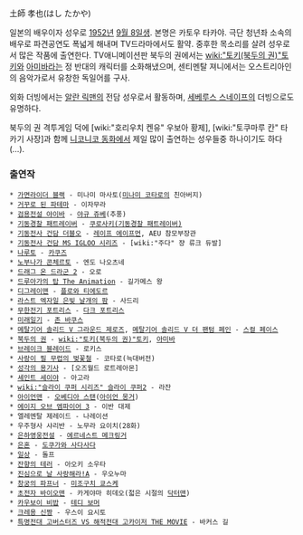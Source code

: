 土師 孝也(はし たかや)

일본의 배우이자 성우로 [[1952년]] [[9월 8일]]생. 본명은 카토우 타카야.
극단 청년좌 소속의 배우로 파견공연도 폭넓게 해내며 TV드라마에서도 활약. 중후한 목소리를 살려 성우로서 많은 작품에 출연한다. TV애니메이션판 북두의 권에서는 [[wiki:"토키(북두의 권)"토키]]와 [[아미바]]라는 정 반대의 캐릭터를 소화해냈으며, 센티멘탈 져니에서는 오스트리아인의 음악가로서 유창한 독일어를 구사.

외화 더빙에서는 [[알란 릭맨]]의 전담 성우로서 활동하며, [[세베루스 스네이프]]의 더빙으로도 유명하다.

북두의 권 격투게임 덕에 [wiki:"호리우치 켄유" 우보아 황제], [wiki:"토쿠마루 칸" 타카기 사장]과 함께 [[니코니코 동화]]에서 제일 많이 출연하는 성우들중 하나이기도 하다(...).

=== 출연작 ===
 * [[가면라이더 블랙]] - 미나미 마사토([[미나미 코타로]]의 친아버지)
 * [[거꾸로 된 파테마]] - 이자무라
 * [[검용전설 야이바]] - [[야규 쥬베]](추풍)
 * [[기동경찰 패트레이버]] - [[쿠로사키(기동경찰 패트레이버)]]
 * [[기동전사 건담 더블오]] - [[레이프 에이프먼]], AEU 참모부장관
 * [[기동전사 건담 MS IGLOO 시리즈]] - [wiki:"주다" 쟝 류크 듀발]
 * [[나루토]] - [[카쿠즈]]
 * [[노부나가 콘체르토]] - 엔도 나오츠네
 * [[드래그 온 드라군 2]] - 오로
 * [[드루아가의 탑 The Animation]] - 길가메스 왕
 * [[디그레이맨]] - [[플로와 티에도르]]
 * [[라스트 엑자일 은빛 날개의 팜]] - 사드리
 * [[무한전기 포트리스]] - [[다크 포트리스]]
 * [[미래일기]] - [[존 바쿠스]]
 * [[메탈기어 솔리드 V 그라운드 제로즈]], [[메탈기어 솔리드 V 더 팬텀 페인]] - [[스컬 페이스]]
 * [[북두의 권]] - [[wiki:"토키(북두의 권)"토키]], [[아미바]]
 * [[브레이크 블레이드]] - 로키스
 * [[사랑이 필 무렵의 벚꽃철]] - 코타로(늑대버전)
 * [[성각의 용기사]] - [오즈월드 로트레아몬]
 * [[세인트 세이야]] - 아고라
 * [[wiki:"슬라이 쿠퍼 시리즈" 슬라이 쿠퍼2]] - 라잔
 * [[아이언맨]] - [[오베디아 스탠]]([[아이언 몽거]])
 * [[에이지 오브 엠파이어 3]] - 이반 대제
 * 엘레멘탈 제레이드 - 나레이션
 * 우주형사 샤리반 - 노무라 요이치(28화)
 * [[은하영웅전설]] - [[에르네스트 메크링거]]
 * [[은혼]] - [[도쿠가와 사다사다]]
 * [[일상]] - 돌프
 * [[잔향의 테러]] - 아오키 소우타
 * [[진심으로 날 사랑해라!A]] - 우오누마
 * [[창궁의 파프너]] - [[미조구치 쿄스케]]
 * [[초전자 바이오맨]] - 카게야마 히데오(젋은 시절의 [[닥터맨]])
 * [[카우보이 비밥]] - [[테디 보머]]
 * [[크레용 신짱]] - 우스이 요시토
 * [[특명전대 고버스터즈 VS 해적전대 고카이저 THE MOVIE]] - 바커스 길
